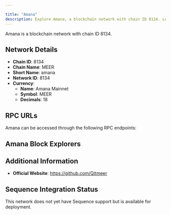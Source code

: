 ```yaml
---

title: "Amana"
description: Explore Amana, a blockchain network with chain ID 8134. Learn about its native currency, Amana Mainnet, and how to interact with the network.
---
```




Amana is a blockchain network with chain ID 8134.

## Network Details

- **Chain ID**: 8134
- **Chain Name**: MEER
- **Short Name**: amana
- **Network ID**: 8134
- **Currency**: 
  - **Name**: Amana Mainnet
  - **Symbol**: MEER
  - **Decimals**: 18

## RPC URLs

Amana can be accessed through the following RPC endpoints:



## Amana Block Explorers



## Additional Information

- **Official Website**: https://github.com/Qitmeer

## Sequence Integration Status

This network does not yet have Sequence support but is available for deployment.
